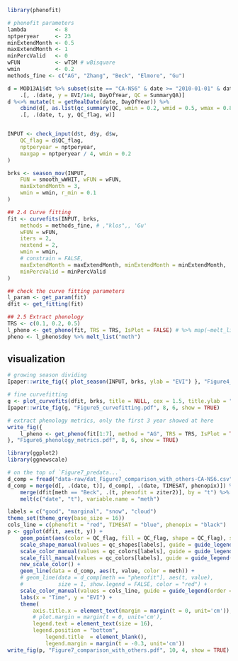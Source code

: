 ```r
library(phenofit)
```

```r
# phenofit parameters
lambda         <- 8
nptperyear     <- 23
minExtendMonth <- 0.5
maxExtendMonth <- 1
minPercValid   <- 0
wFUN           <- wTSM # wBisquare
wmin           <- 0.2
methods_fine <- c("AG", "Zhang", "Beck", "Elmore", "Gu")

d = MOD13A1$dt %>% subset(site == "CA-NS6" & date >= "2010-01-01" & date <= "2016-12-31") %>%
    .[, .(date, y = EVI/1e4, DayOfYear, QC = SummaryQA)]
d %<>% mutate(t = getRealDate(date, DayOfYear)) %>%
    cbind(d[, as.list(qc_summary(QC, wmin = 0.2, wmid = 0.5, wmax = 0.8))]) %>%
    .[, .(date, t, y, QC_flag, w)]
```

```r

```

```r
INPUT <- check_input(d$t, d$y, d$w,
    QC_flag = d$QC_flag,
    nptperyear = nptperyear,
    maxgap = nptperyear / 4, wmin = 0.2
)

brks <- season_mov(INPUT,
    FUN = smooth_wWHIT, wFUN = wFUN,
    maxExtendMonth = 3,
    wmin = wmin, r_min = 0.1
)

## 2.4 Curve fitting
fit <- curvefits(INPUT, brks,
    methods = methods_fine, # ,"klos",, 'Gu'
    wFUN = wFUN,
    iters = 2,
    nextend = 2,
    wmin = wmin,
    # constrain = FALSE,
    maxExtendMonth = maxExtendMonth, minExtendMonth = minExtendMonth,
    minPercValid = minPercValid
)

## check the curve fitting parameters
l_param <- get_param(fit)
dfit <- get_fitting(fit)

## 2.5 Extract phenology
TRS <- c(0.1, 0.2, 0.5)
l_pheno <- get_pheno(fit, TRS = TRS, IsPlot = FALSE) # %>% map(~melt_list(., "meth"))
pheno <- l_pheno$doy %>% melt_list("meth")
```

## visualization

```r
# growing season dividing
Ipaper::write_fig({ plot_season(INPUT, brks, ylab = "EVI") }, "Figure4_seasons.pdf", 9, 4)

# fine curvefitting
g <- plot_curvefits(dfit, brks, title = NULL, cex = 1.5, title.ylab = "EVI", angle = 0)
Ipaper::write_fig(g, "Figure5_curvefitting.pdf", 8, 6, show = TRUE)

# extract phenology metrics, only the first 3 year showed at here
write_fig({
    l_pheno <- get_pheno(fit[1:7], method = "AG", TRS = TRS, IsPlot = TRUE, show_title = FALSE)
}, "Figure6_phenology_metrics.pdf", 8, 6, show = TRUE)
```

```r
library(ggplot2)
library(ggnewscale)

# on the top of `Figure7_predata...`
d_comp = fread("data-raw/dat_Figure7_comparison_with_others-CA-NS6.csv")
d_comp = merge(d[, .(date, t)], d_comp[, .(date, TIMESAT, phenopix)]) %>%
    merge(dfit[meth == "Beck", .(t, phenofit = ziter2)], by = "t") %>%
    melt(c("date", "t"), variable.name = "meth")

labels = c("good", "marginal", "snow", "cloud")
theme_set(theme_grey(base_size = 16))
cols_line = c(phenofit = "red", TIMESAT = "blue", phenopix = "black")
p <- ggplot(dfit, aes(t, y)) +
    geom_point(aes(color = QC_flag, fill = QC_flag, shape = QC_flag), size = 3) +
    scale_shape_manual(values = qc_shapes[labels], guide = guide_legend(order = 1)) +
    scale_color_manual(values = qc_colors[labels], guide = guide_legend(order = 1)) +
    scale_fill_manual(values = qc_colors[labels], guide = guide_legend(order = 1)) +
    new_scale_color() +
    geom_line(data = d_comp, aes(t, value, color = meth)) +
    # geom_line(data = d_comp[meth == "phenofit"], aes(t, value),
    #           size = 1, show.legend = FALSE, color = "red") +
    scale_color_manual(values = cols_line, guide = guide_legend(order = 2)) +
    labs(x = "Time", y = "EVI") +
    theme(
        axis.title.x = element_text(margin = margin(t = 0, unit='cm')),
        # plot.margin = margin(t = 0, unit='cm'),
        legend.text = element_text(size = 16),
        legend.position = "bottom",
            legend.title  = element_blank(),
            legend.margin = margin(t = -0.3, unit='cm'))
write_fig(p, "Figure7_comparison_with_others.pdf", 10, 4, show = TRUE)
```
